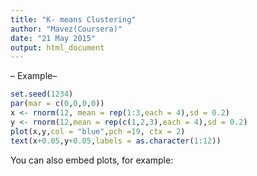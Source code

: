 ```yaml
---
title: "K- means Clustering"
author: "Mavez(Coursera)"
date: "21 May 2015"
output: html_document
---
```

-- Example--

```r
set.seed(1234)
par(mar = c(0,0,0,0))
x <- rnorm(12, mean = rep(1:3,each = 4),sd = 0.2)
y <- rnorm(12,mean = rep(c(1,2,3),each = 4),sd = 0.2)
plot(x,y,col = "blue",pch =19, ctx = 2)
text(x+0.05,y+0.05,labels = as.character(1:12))
```

You can also embed plots, for example:

```r

```


